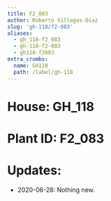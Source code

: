 ```yaml
---
title: F2_083
author: Roberto Villegas-Diaz
slug: 'gh-118/f2-083'
aliases:
  - gh_118-f2_083
  - gh-118-f2-083
  - gh118-f2083
extra_crumbs:
  name: GH118
  path: /label/gh-118
---
```


# **House**: GH_118
# **Plant ID**: F2_083
# **Updates**: 
 - 2020-06-28: Nothing new.
